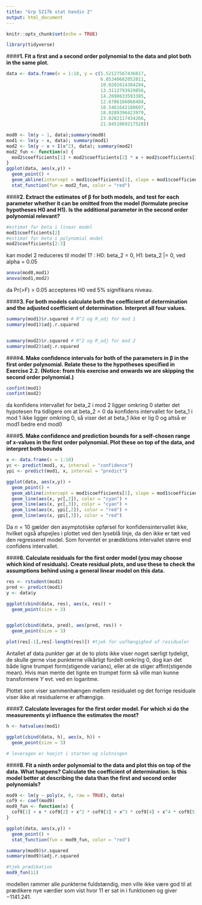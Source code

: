 ```yaml
---
title: "Grp 5217b stat handin 2"
output: html_document
---
```


```r
knitr::opts_chunk$set(echo = TRUE)

library(tidyverse)

```

####**1. Fit a first and a second order polynomial to the data and plot both in the same plot.**

```r
data <- data.frame(x = 1:10, y = c(5.52127567436017,
                                   6.85340682052011,
                                   10.0201614384284,
                                   13.3112793929856,
                                   14.2698633593385,
                                   12.6786166068488,
                                   18.5461642188697,
                                   18.0289396423979,
                                   23.0282117434266,
                                   21.8451069217528))

mod0 <- lm(y ~ 1, data);summary(mod0)
mod1 <- lm(y ~ x, data); summary(mod1)
mod2 <- lm(y ~ x + I(x^2), data); summary(mod2)
mod2_fun <- function(x) {
  mod2$coefficients[1] + mod2$coefficients[2] * x + mod2$coefficients[3] * x^2
}
ggplot(data, aes(x,y)) +
  geom_point() +
  geom_abline(intercept = mod1$coefficients[1], slope = mod1$coefficients[2], color = "blue") +
  stat_function(fun = mod2_fun, color = "red")

```

####**2. Extract the estimates of β for both models, and test for each parameter whether it can
be omitted from the model (formulate precise hypotheses H0 and H1). Is the additional
parameter in the second order polynomial relevant?** 
```r
#estimat for beta i linear model
mod1$coefficients[2]
#estimat for beta i polynomial model
mod2$coefficients[2:3]
```

kan model 2 reduceres til model 1? : H0: beta_2 = 0, H1: beta_2 |= 0, ved alpha = 0.05

```r
anova(mod0,mod1)
anova(mod1,mod2)
```

da Pr(>F) > 0.05 accepteres H0 ved 5% signifikans niveau.

####**3. For both models calculate both the coefficient of determination and the adjusted coefficient
of determination. Interpret all four values.** 


```r
summary(mod1)$r.squared # R^2 og R_adj for mod 1
summary(mod1)$adj.r.squared


summary(mod2)$r.squared # R^2 og R_adj for mod 2
summary(mod2)$adj.r.squared
```

####**4. Make confidence intervals for both of the parameters in β in the first order polynomial.
Relate these to the hypotheses specified in Exercise 2.2. (Notice: from this exercise and
onwards we are skipping the second order polynomial.)**
```r
confint(mod1)
confint(mod2)
```


da konfidens intervallet for beta_2 i mod 2 ligger omkring 0 støtter det hypotesen fra tidligere om at beta_2 = 0
da konfidens intervallet for beta_1 i mod 1 ikke ligger omkring 0, så viser det at beta_1 ikke er lig 0 og altså er mod1 bedre end mod0

####**5. Make confidence and prediction bounds for a self-chosen range of x-values in the first order
polynomial. Plot these on top of the data, and interpret both bounds**

```r
x <- data.frame(x = 1:10)
yc <- predict(mod1, x, interval = "confidence")
ypi <- predict(mod1, x, interval = "predict")

ggplot(data, aes(x,y)) +
  geom_point() +
  geom_abline(intercept = mod1$coefficients[1], slope = mod1$coefficients[2], color = "blue") +
  geom_line(aes(x, yc[,2]), color = "cyan") +
  geom_line(aes(x, yc[,3]), color = "cyan") +
  geom_line(aes(x, ypi[,2]), color = "red") +
  geom_line(aes(x, ypi[,3]), color = "red")
```


Da $n= 10$ gælder den asymptotiske opførsel for konfidensintervallet ikke, hvilket også afspejles i plottet ved den lyseblå linje, da den ikke er tæt ved den regresseret model. Som forventet er prædiktions intervallet større end confidens intervallet.

####**6. Calculate residuals for the first order model (you may choose which kind of residuals).
Create residual plots, and use these to check the assumptions behind using a general linear
model on this data.**

```r
res <- rstudent(mod1)
pred <- predict(mod1)
y <- data$y

ggplot(cbind(data, res), aes(x, res)) +
  geom_point(size = 3)


ggplot(cbind(data, pred), aes(pred, res)) +
  geom_point(size = 3)

plot(res[-1],res[-length(res)]) #tjek for uafhængighed af residualer

```

Antallet af data punkter gør at de to plots ikke viser noget særligt tydeligt, de skulle gerne vise punkterne vilkårligt fordelt omkring 0, dog kan det både ligne trumpet form(stigende varians), eller at de stiger affint(stigende mean). Hvis man mente det lignte en trumpet form så ville man kunne transformere $Y$ evt. ved en logaritme.

Plottet som viser sammenhængen mellem residualet og det forrige residuale viser ikke at residualerne er afhængige.

####**7. Calculate leverages for the first order model. For which xi do the measurements yi
influence the estimates the most?**

```r
h <- hatvalues(mod1)

ggplot(cbind(data, h), aes(x, h)) + 
  geom_point(size = 3)

# leveragen er hoejst i starten og slutningen
```
####**8. Fit a ninth order polynomial to the data and plot this on top of the data. What happens?
Calculate the coefficient of determination. Is this model better at describing the data than
the first and second order polynomials?**

```r
mod9 <- lm(y ~ poly(x, 9, raw = TRUE), data)
cof9 <- coef(mod9)
mod9_fun <- function(x) {
  cof9[1] + x * cof9[2] + x^2 * cof9[3] + x^3 * cof9[4] + x^4 * cof9[5] + x^5 * cof9[6]+   x^6 * cof9[7] + x^7 * cof9[8] + x^8 * cof9[9] + x^9 * cof9[10]
}

ggplot(data, aes(x,y)) +
  geom_point() +
  stat_function(fun = mod9_fun, color = "red")

summary(mod9)$r.squared
summary(mod9)$adj.r.squared

#tjek prædikation
mod9_fun(11)

```


modellen rammer alle punkterne fuldstændig, men ville ikke være god til at prædikere nye værdier som vist hvor $11$ er sat in i funktionen og giver $-1141.241$.




